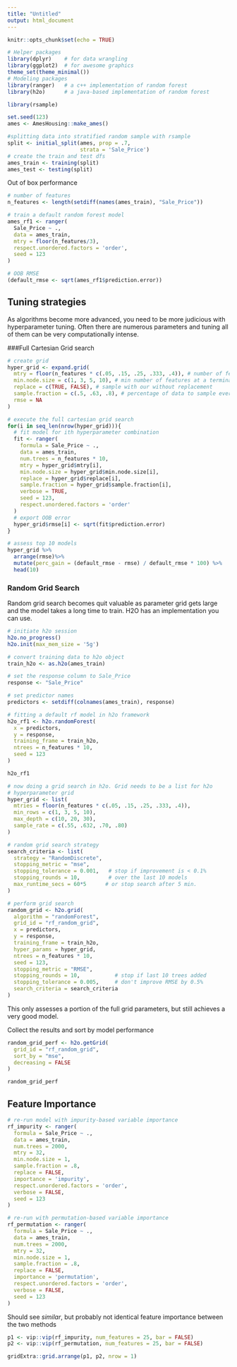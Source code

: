 ```yaml
---
title: "Untitled"
output: html_document
---
```


```r
knitr::opts_chunk$set(echo = TRUE)
```

```r
# Helper packages
library(dplyr)    # for data wrangling
library(ggplot2)  # for awesome graphics
theme_set(theme_minimal())
# Modeling packages
library(ranger)   # a c++ implementation of random forest 
library(h2o)      # a java-based implementation of random forest

library(rsample)

set.seed(123)
ames <- AmesHousing::make_ames()

#splitting data into stratified random sample with rsample
split <- initial_split(ames, prop = .7,
                       strata = 'Sale_Price')
# create the train and test dfs
ames_train <- training(split)
ames_test <- testing(split)
```

Out of box performance
```r
# number of features
n_features <- length(setdiff(names(ames_train), "Sale_Price"))

# train a default random forest model
ames_rf1 <- ranger(
  Sale_Price ~ .,
  data = ames_train,
  mtry = floor(n_features/3),
  respect.unordered.factors = 'order',
  seed = 123
)

# OOB RMSE
(default_rmse <- sqrt(ames_rf1$prediction.error))
```

## Tuning strategies
As algorithms become more advanced, you need to be more judicious with hyperparameter tuning. Often there are
numerous parameters and tuning all of them can be very computationally intense.

###Full Cartesian Grid search
```r
# create grid
hyper_grid <- expand.grid(
  mtry = floor(n_features * c(.05, .15, .25, .333, .4)), # number of features to consider at any split
  min.node.size = c(1, 3, 5, 10), # min number of features at a terminal node
  replace = c(TRUE, FALSE), # sample with our without replacement
  sample.fraction = c(.5, .63, .8), # percentage of data to sample every bootstrap sample
  rmse = NA
)

# execute the full cartesian grid search
for(i in seq_len(nrow(hyper_grid))){
  # fit model for ith hyperparameter combination
  fit <- ranger(
    formula = Sale_Price ~ .,
    data = ames_train,
    num.trees = n_features * 10,
    mtry = hyper_grid$mtry[i],
    min.node.size = hyper_grid$min.node.size[i],
    replace = hyper_grid$replace[i],
    sample.fraction = hyper_grid$sample.fraction[i],
    verbose = TRUE,
    seed = 123,
    respect.unordered.factors = 'order'
  )
  # export OOB error
  hyper_grid$rmse[i] <- sqrt(fit$prediction.error)
}

# assess top 10 models
hyper_grid %>%
  arrange(rmse)%>%
  mutate(perc_gain = (default_rmse - rmse) / default_rmse * 100) %>%
  head(10)

```

### Random Grid Search
Random grid search becomes quit valuable as parameter grid gets large and the model
takes a long time to train. H2O has an implementation you can use.

```r
# initiate h2o session
h2o.no_progress()
h2o.init(max_mem_size = '5g')

# convert training data to h2o object
train_h2o <- as.h2o(ames_train)

# set the response column to Sale_Price
response <- "Sale_Price"

# set predictor names
predictors <- setdiff(colnames(ames_train), response)

# fitting a default rf model in h2o framework
h2o_rf1 <- h2o.randomForest(
  x = predictors,
  y = response,
  training_frame = train_h2o,
  ntrees = n_features * 10,
  seed = 123
)

h2o_rf1

# now doing a grid search in h2o. Grid needs to be a list for h2o
# hyperparameter grid
hyper_grid <- list(
  mtries = floor(n_features * c(.05, .15, .25, .333, .4)),
  min_rows = c(1, 3, 5, 10),
  max_depth = c(10, 20, 30),
  sample_rate = c(.55, .632, .70, .80)
)

# random grid search strategy
search_criteria <- list(
  strategy = "RandomDiscrete",
  stopping_metric = "mse",
  stopping_tolerance = 0.001,   # stop if improvement is < 0.1%
  stopping_rounds = 10,         # over the last 10 models
  max_runtime_secs = 60*5      # or stop search after 5 min.
)

# perform grid search 
random_grid <- h2o.grid(
  algorithm = "randomForest",
  grid_id = "rf_random_grid",
  x = predictors, 
  y = response, 
  training_frame = train_h2o,
  hyper_params = hyper_grid,
  ntrees = n_features * 10,
  seed = 123,
  stopping_metric = "RMSE",   
  stopping_rounds = 10,           # stop if last 10 trees added 
  stopping_tolerance = 0.005,     # don't improve RMSE by 0.5%
  search_criteria = search_criteria
)
```
This only assesses a portion of the full grid parameters, but still achieves a very good model.

Collect the results and sort by model performance
```r
random_grid_perf <- h2o.getGrid(
  grid_id = "rf_random_grid",
  sort_by = "mse",
  decreasing = FALSE
)

random_grid_perf
```

## Feature Importance
```r
# re-run model with impurity-based variable importance
rf_impurity <- ranger(
  formula = Sale_Price ~ .,
  data = ames_train,
  num.trees = 2000,
  mtry = 32,
  min.node.size = 1,
  sample.fraction = .8,
  replace = FALSE,
  importance = 'impurity',
  respect.unordered.factors = 'order',
  verbose = FALSE,
  seed = 123
)

# re-run with permutation-based variable importance
rf_permutation <- ranger(
  formula = Sale_Price ~ .,
  data = ames_train,
  num.trees = 2000,
  mtry = 32,
  min.node.size = 1,
  sample.fraction = .8,
  replace = FALSE,
  importance = 'permutation',
  respect.unordered.factors = 'order',
  verbose = FALSE,
  seed = 123
)

```

Should see *similar*, but probably not identical feature importance between the two methods
```r
p1 <- vip::vip(rf_impurity, num_features = 25, bar = FALSE)
p2 <- vip::vip(rf_permutation, num_features = 25, bar = FALSE)

gridExtra::grid.arrange(p1, p2, nrow = 1)
```

